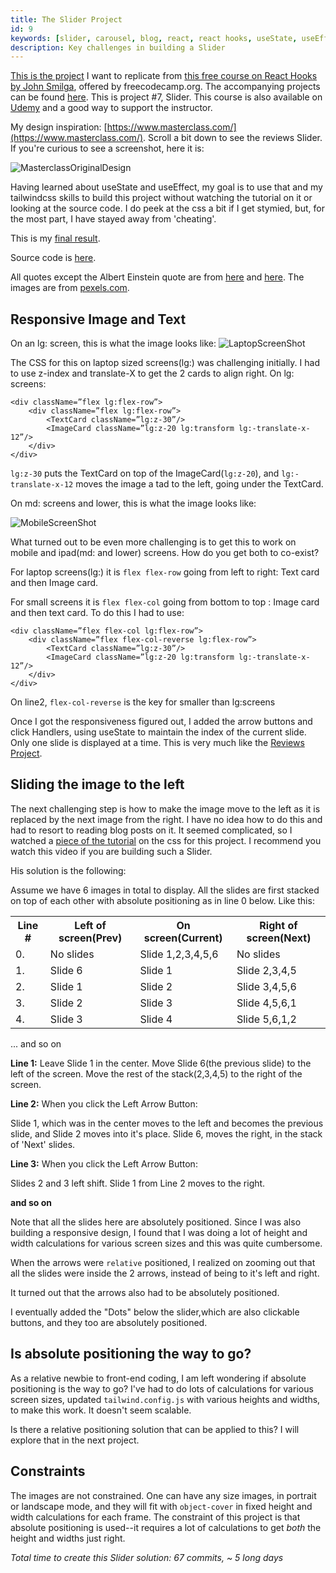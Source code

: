 ```yaml
---
title: The Slider Project
id: 9
keywords: [slider, carousel, blog, react, react hooks, useState, useEffect, timer, nextjs, javascript]
description: Key challenges in building a Slider
---
```

[This is the project](https://react-projects-7-slider.netlify.app/) I want to replicate from [this free course on React Hooks by John Smilga](https://www.youtube.com/watch?v=4UZrsTqkcW4), offered by freecodecamp.org. The accompanying projects can be found [here](https://www.youtube.com/watch?v=a_7Z7C_JCyo&t=8020s). This is project #7, Slider. This course is also available on [Udemy](https://www.udemy.com/course/react-tutorial-and-projects-course) and a good way to support the instructor.

My design inspiration: [https://www.masterclass.com/](https://www.masterclass.com/).  Scroll a bit down to see the reviews Slider. If you're curious to see a screenshot, here it is:

![MasterclassOriginalDesign](/blog/Slider/Screenshot-Masterclass-OriginalDesign.png)


Having learned about useState and useEffect, my goal is to use that and my tailwindcss skills to build this project without watching the tutorial on it or looking at the source code. I do peek at the css a bit if I get stymied, but, for the most part, I have stayed away from 'cheating'.

This is my [final result](/slider). 

<SliderWrapper/>


Source code is [here](https://github.com/pramam/nextjs-reactprojects/tree/main/components/9-Slider).

All quotes except the Albert Einstein quote are from [here](https://blog.hubspot.com/sales/famous-quotes) and [here](https://blog.hubspot.com/sales/18-motivational-quotes-to-start-your-day-list). The images are from [pexels.com](pexels.com).

## Responsive Image and Text
On an lg: screen, this is what the image looks like:
![LaptopScreenShot](/screenshots/Screenshot-Slider.png)

The CSS for this on laptop sized screens(lg:) was challenging initially. I had to use z-index and translate-X to get the 2 cards to align right. 
On lg: screens:

```tsx
<div className=”flex lg:flex-row”>
    <div className=”flex lg:flex-row”>
	    <TextCard className=”lg:z-30”/>
	    <ImageCard className=”lg:z-20 lg:transform lg:-translate-x-12”/>
    </div>
</div>
```
`lg:z-30` puts the TextCard on top of the ImageCard(`lg:z-20`), and `lg:-translate-x-12` moves the image a tad to the left, going under the TextCard.

On md: screens and lower, this is what the image looks like:

![MobileScreenShot](/blog/Slider/Screenshot-Mobile.png)


What turned out to be even more challenging is to get this to work on mobile and ipad(md: and lower) screens. 
How do you get both to co-exist?

For laptop screens(lg:) it is `flex flex-row` going from left to right: Text card and then Image card.

For small screens it is `flex flex-col` going from bottom to top : Image card and then text card.
To do this I had to use:

```tsx
<div className=”flex flex-col lg:flex-row”>
    <div className=”flex flex-col-reverse lg:flex-row”>
	    <TextCard className=”lg:z-30”/>
	    <ImageCard className=”lg:z-20 lg:transform lg:-translate-x-12”/>
    </div>
</div>
```
On line2, `flex-col-reverse` is the key for smaller than lg:screens

Once I got the responsiveness figured out, I added the arrow buttons and click Handlers, using useState to maintain the index of the current slide. Only one slide is displayed at a time. This is very much like the [Reviews Project](/reviews).

## Sliding the image to the left

The next challenging step is how to make the image move to the left as it is replaced by the next image from the right. I have no idea how to do this and had to resort to reading blog posts on it. It seemed complicated, so I watched a [piece of the tutorial](https://youtu.be/a_7Z7C_JCyo?t=9166) on the css for this project. I recommend you watch this video if you are building such a Slider.

His solution is the following:

Assume we have 6 images in total to display. All the slides are first stacked on top of each other with absolute positioning as in line 0 below. Like this:

<table>
  <tr>
    <th>Line # </th>
    <th>Left of screen(Prev)</th>
    <th>On screen(Current)</th>
    <th>Right of screen(Next)</th>
  </tr>
  <tr>
    <td> 0. </td>
    <td>No slides</td>
    <td>Slide 1,2,3,4,5,6</td>
    <td>No slides</td>
  </tr>
  <tr>
    <td> 1.</td>
    <td>Slide 6</td>
    <td>Slide 1</td>
    <td>Slide 2,3,4,5</td>
  </tr>
  <tr>
    <td> 2.</td>
    <td>Slide 1</td>
    <td>Slide 2</td>
    <td>Slide 3,4,5,6</td>
  </tr>
  <tr>
    <td> 3.</td>
    <td>Slide 2</td>
    <td>Slide 3</td>
    <td>Slide 4,5,6,1</td>
  </tr>
  <tr>
    <td> 4.</td>
    <td>Slide 3</td>
    <td>Slide 4</td>
    <td>Slide 5,6,1,2</td>
  </tr>
</table>


... and so on

**Line 1:** Leave Slide 1 in the center. Move Slide 6(the previous slide) to the left of the screen. Move the rest of the stack(2,3,4,5) to the right of the screen.

**Line 2:** When you click the Left Arrow Button:

Slide 1, which was in the center moves to the left and becomes the previous slide, and Slide 2 moves into it's place. Slide 6, moves the right, in the stack of 'Next' slides.

**Line 3:** When you click the Left Arrow Button:

Slides 2 and 3 left shift. Slide 1 from Line 2 moves to the right.

**and so on**

Note that all the slides here are absolutely positioned. Since I was also building a responsive design, I found that I was doing a lot of height and width calculations for various screen sizes and this was quite cumbersome.

When the arrows were `relative` positioned, I realized on zooming out that all the slides were inside the 2 arrows, instead of being to it's left and right.

It turned out that the arrows also had to be absolutely positioned.

I eventually added the "Dots" below the slider,which are also clickable buttons, and they too are absolutely positioned.

## Is absolute positioning the way to go?
As a relative newbie to front-end coding, I am left wondering if absolute positioning is the way to go? I've had to do lots of calculations for various screen sizes, updated `tailwind.config.js` with various heights and widths, to make this work. It doesn't seem scalable.

Is there a relative positioning solution that can be applied to this? I will explore that in the next project.

## Constraints
The images are not constrained. One can have any size images, in portrait or landscape mode, and they will fit with `object-cover` in fixed height and width calculations for each frame. The constraint of this project is that absolute positioning is used--it requires a lot of calculations to get *both* the height and widths just right.

_Total time to create this Slider solution: 67 commits, ~ 5 long days_
